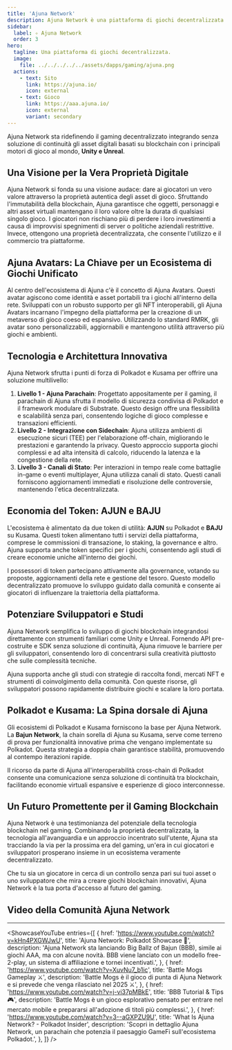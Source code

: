 ```yaml
---
title: 'Ajuna Network'
description: Ajuna Network è una piattaforma di giochi decentralizzata che integra la tecnologia blockchain con i principali motori di sviluppo di giochi come Unity e Unreal
sidebar:
  label: ✧ Ajuna Network
  order: 3
hero:
  tagline: Una piattaforma di giochi decentralizzata.
  image: 
    file: ../../../../../assets/dapps/gaming/ajuna.png
  actions:
    - text: Sito
      link: https://ajuna.io/
      icon: external
    - text: Gioco
      link: https://aaa.ajuna.io/
      icon: external
      variant: secondary
---
```



Ajuna Network sta ridefinendo il gaming decentralizzato integrando senza soluzione di continuità gli asset digitali basati su blockchain con i principali motori di gioco al mondo, **Unity e Unreal**.

## Una Visione per la Vera Proprietà Digitale
Ajuna Network si fonda su una visione audace: dare ai giocatori un vero valore attraverso la proprietà autentica degli asset di gioco. Sfruttando l'immutabilità della blockchain, Ajuna garantisce che oggetti, personaggi e altri asset virtuali mantengano il loro valore oltre la durata di qualsiasi singolo gioco. I giocatori non rischiano più di perdere i loro investimenti a causa di improvvisi spegnimenti di server o politiche aziendali restrittive. Invece, ottengono una proprietà decentralizzata, che consente l'utilizzo e il commercio tra piattaforme.

## Ajuna Avatars: La Chiave per un Ecosistema di Giochi Unificato
Al centro dell'ecosistema di Ajuna c'è il concetto di Ajuna Avatars. Questi avatar agiscono come identità e asset portabili tra i giochi all'interno della rete. Sviluppati con un robusto supporto per gli NFT interoperabili, gli Ajuna Avatars incarnano l'impegno della piattaforma per la creazione di un metaverso di gioco coeso ed espansivo. Utilizzando lo standard RMRK, gli avatar sono personalizzabili, aggiornabili e mantengono utilità attraverso più giochi e ambienti.

## Tecnologia e Architettura Innovativa
Ajuna Network sfrutta i punti di forza di Polkadot e Kusama per offrire una soluzione multilivello:
1. **Livello 1 - Ajuna Parachain**: Progettato appositamente per il gaming, il parachain di Ajuna sfrutta il modello di sicurezza condivisa di Polkadot e il framework modulare di Substrate. Questo design offre una flessibilità e scalabilità senza pari, consentendo logiche di gioco complesse e transazioni efficienti.
2. **Livello 2 - Integrazione con Sidechain**: Ajuna utilizza ambienti di esecuzione sicuri (TEE) per l'elaborazione off-chain, migliorando le prestazioni e garantendo la privacy. Questo approccio supporta giochi complessi e ad alta intensità di calcolo, riducendo la latenza e la congestione della rete.
3. **Livello 3 - Canali di Stato**: Per interazioni in tempo reale come battaglie in-game o eventi multiplayer, Ajuna utilizza canali di stato. Questi canali forniscono aggiornamenti immediati e risoluzione delle controversie, mantenendo l'etica decentralizzata.

## Economia del Token: AJUN e BAJU
L'ecosistema è alimentato da due token di utilità: **AJUN** su Polkadot e **BAJU** su Kusama. Questi token alimentano tutti i servizi della piattaforma, comprese le commissioni di transazione, lo staking, la governance e altro. Ajuna supporta anche token specifici per i giochi, consentendo agli studi di creare economie uniche all'interno dei giochi.

I possessori di token partecipano attivamente alla governance, votando su proposte, aggiornamenti della rete e gestione del tesoro. Questo modello decentralizzato promuove lo sviluppo guidato dalla comunità e consente ai giocatori di influenzare la traiettoria della piattaforma.

## Potenziare Sviluppatori e Studi
Ajuna Network semplifica lo sviluppo di giochi blockchain integrandosi direttamente con strumenti familiari come Unity e Unreal. Fornendo API pre-costruite e SDK senza soluzione di continuità, Ajuna rimuove le barriere per gli sviluppatori, consentendo loro di concentrarsi sulla creatività piuttosto che sulle complessità tecniche.

Ajuna supporta anche gli studi con strategie di raccolta fondi, mercati NFT e strumenti di coinvolgimento della comunità. Con queste risorse, gli sviluppatori possono rapidamente distribuire giochi e scalare la loro portata.

## Polkadot e Kusama: La Spina dorsale di Ajuna
Gli ecosistemi di Polkadot e Kusama forniscono la base per Ajuna Network. La **Bajun Network**, la chain sorella di Ajuna su Kusama, serve come terreno di prova per funzionalità innovative prima che vengano implementate su Polkadot. Questa strategia a doppia chain garantisce stabilità, promuovendo al contempo iterazioni rapide.

Il ricorso da parte di Ajuna all'interoperabilità cross-chain di Polkadot consente una comunicazione senza soluzione di continuità tra blockchain, facilitando economie virtuali espansive e esperienze di gioco interconnesse.

## Un Futuro Promettente per il Gaming Blockchain
Ajuna Network è una testimonianza del potenziale della tecnologia blockchain nel gaming. Combinando la proprietà decentralizzata, la tecnologia all'avanguardia e un approccio incentrato sull'utente, Ajuna sta tracciando la via per la prossima era del gaming, un'era in cui giocatori e sviluppatori prosperano insieme in un ecosistema veramente decentralizzato.

Che tu sia un giocatore in cerca di un controllo senza pari sui tuoi asset o uno sviluppatore che mira a creare giochi blockchain innovativi, Ajuna Network è la tua porta d'accesso al futuro del gaming.

## Video della Comunità Ajuna Network
------------
<ShowcaseYouTube
  entries={[
    {
      href: 'https://www.youtube.com/watch?v=kHn4PXGWJwU',
      title: 'Ajuna Network: Polkadot Showcase 🎥',
      description: 'Ajuna Network sta lanciando Big Ballz of Bajun (BBB), simile ai giochi AAA, ma con alcune novità. BBB viene lanciato con un modello free-2-play, un sistema di affiliazione e tornei incentivati.',
    },
    {
      href: 'https://www.youtube.com/watch?v=XuvNu7_b1ic',
      title: 'Battle Mogs Gameplay ⚔️',
      description: 'Battle Mogs è il gioco di punta di Ajuna Network e si prevede che venga rilasciato nel 2025 ⚔️',
    },
    {
      href: 'https://www.youtube.com/watch?v=j-vi37pMBkE',
      title: 'BBB Tutorial & Tips 🎮',
      description: 'Battle Mogs è un gioco esplorativo pensato per entrare nel mercato mobile e prepararsi all\'adozione di titoli più complessi.',
    },
    {
      href: 'https://www.youtube.com/watch?v=3--aGXPZU9U',
      title: 'What Is Ajuna Network? - Polkadot Insider',
      description: 'Scopri in dettaglio Ajuna Network, un parachain che potenzia il paesaggio GameFi sull\'ecosistema Polkadot.',
    },
  ]} />
